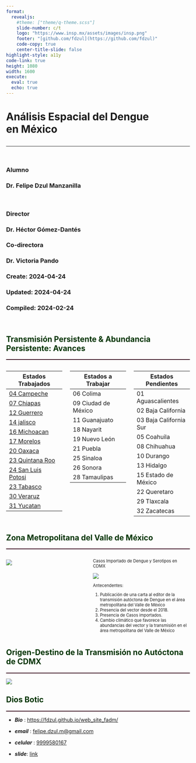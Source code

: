 ```yaml
---
format: 
  revealjs:
    #theme: ["theme/q-theme.scss"]
    slide-number: c/t
    logo: "https://www.insp.mx/assets/images/insp.png"
    footer: "[github.com/fdzul](https://github.com/fdzul)"
    code-copy: true
    center-title-slide: false
highlight-style: a11y
code-link: true
height: 1080
width: 1600
execute: 
  eval: true
  echo: true
---
```


<h1>Análisis Espacial del Dengue<br>en México</h1>

<h2> </h2>

<hr>
<br> 
<h3>Alumno</h3>
<h3>Dr. Felipe Dzul Manzanilla </h3>
<br> 
<h3>Director </h3>
<h3>Dr. Héctor Gómez-Dantés</h3>
<h3>Co-directora </h3>
<h3>Dr. Victoria Pando</h3>
<h3> Create:   2024-04-24</h3>
<h3> Updated:  2024-04-24</h3>
<h3> Compiled: 2024-02-24</h3>
<br> 


## [Transmisión Persistente & Abundancia Persistente: Avances]{.r-fit-text style="color:#003300;"}
<hr style="height:2px;border-width:0;color:#330019;background-color:#330019">

:::: {.columns}

::: {.column style="width: 33.3%; font-size: 90%"}
|Estados Trabajados|
|---	|
| [04 Campeche](https://phenomenal-hotteok-02e188.netlify.app/) | 
| [07 Chiapas](https://adorable-tiramisu-303de1.netlify.app) |
| [12 Guerrero](https://astounding-squirrel-94dd18.netlify.app/) |
| [14 jalisco](https://heartfelt-fudge-936865.netlify.app/) |
| [16 Michoacan](https://fabulous-mermaid-31ea6a.netlify.app/) |
| [17 Morelos](https://glistening-griffin-b8023f.netlify.app/) |
| [20 Oaxaca](https://merry-figolla-08f5bf.netlify.app/)|
| [23 Quintana Roo](https://helpful-pegasus-ba8bb9.netlify.app/)|
| [24 San Luis Potosi](https://wonderful-belekoy-db9c08.netlify.app/)|
| [23 Tabasco](https://capable-torrone-6eae7f.netlify.app/)|
| [30 Veraruz](https://zippy-bunny-bdd8c7.netlify.app/)|
| [31 Yucatan](https://keen-dango-d1cd7e.netlify.app/)|
:::


:::{.column style="width: 33.3%;font-size: 90%"}
|Estados a Trabajar|
|---	|
| 06 Colima|
| 09 Ciudad de México|
| 11 Guanajuato|
| 18 Nayarit|
| 19 Nuevo León|
| 21 Puebla|
| 25 Sinaloa|
| 26 Sonora|
| 28 Tamaulipas|
:::

:::{.column style="width: 33.3%;font-size: 90%"}
|Estados Pendientes|
|---	|
| 01 Aguascalientes |
| 02 Baja California |
| 03 Baja California Sur|
| 05 Coahuila|
| 08 Chihuahua|
| 10 Durango|
| 13 Hidalgo|
| 15 Estado de México|
| 22 Queretaro|
| 29 Tlaxcala|
| 32 Zacatecas|
:::

::::

## [Zona Metropolitana del Valle de México]{style="color:#003300;"}
<hr style="height:2px;border-width:0;color:#330019;background-color:#330019">

:::: {.columns}

:::{.column style="width: 45%;font-size: 100%"}
![](dengue_cdmx.png)
:::

:::{.column style="width: 55%; font-size: 80%"}

Casos Importado de Dengue y Serotipos en CDMX

![](den_year.png)

Antecendentes:

1) Publicación de una carta al editor de la transmisión autóctona de Dengue en el área metropolitana del Valle de México
2) Presencia del vector desde el 2018.
3) Presencia de Casos importados.
4) Cambio climático que favorece las abundancias del vector y la transmisión en el área metropolitana del Valle de México

:::


::::

## [Origen-Destino de la Transmisión no Autóctona de CDMX]{style="color:#003300;"}
<hr style="height:2px;border-width:0;color:#330019;background-color:#330019">

![](od_map.png)

## [Dios Botic]{style="color:#003300;"}
<hr style="height:2px;border-width:0;color:#330019;background-color:#330019">

-   ***Bio*** : [https://fdzul.github.io/web_site_fadm/]()

-   ***email*** : [felipe.dzul.m\@gmail.com]()

-   ***celular*** : [9999580167]()

-   ***slide***: [link]()